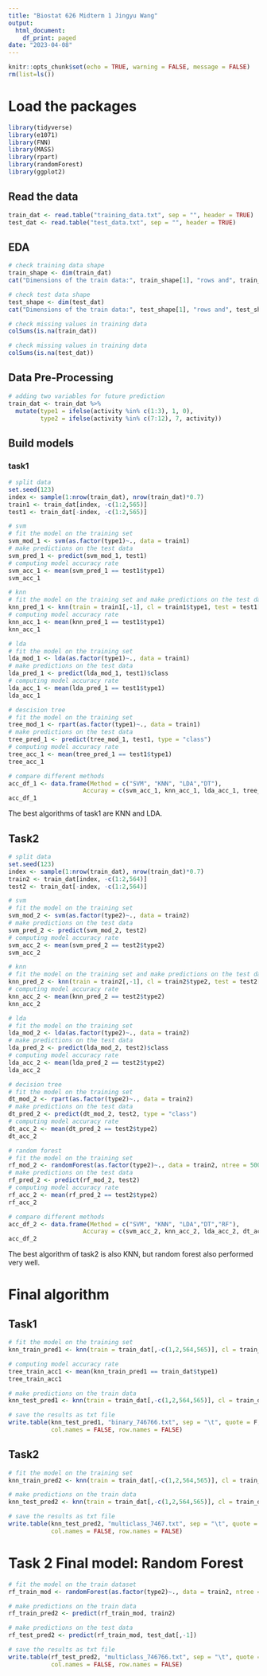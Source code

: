 ```yaml
---
title: "Biostat 626 Midterm 1 Jingyu Wang"
output:
  html_document:
    df_print: paged
date: "2023-04-08"
---
```


```r
knitr::opts_chunk$set(echo = TRUE, warning = FALSE, message = FALSE)
rm(list=ls())
```

# Load the packages
```r
library(tidyverse)
library(e1071)
library(FNN)
library(MASS)
library(rpart)
library(randomForest)
library(ggplot2)
```

## Read the data
```r
train_dat <- read.table("training_data.txt", sep = "", header = TRUE)
test_dat <- read.table("test_data.txt", sep = "", header = TRUE)
```

## EDA
```r
# check training data shape
train_shape <- dim(train_dat)
cat("Dimensions of the train data:", train_shape[1], "rows and", train_shape[2], "columns\n")
```

```r
# check test data shape
test_shape <- dim(test_dat)
cat("Dimensions of the train data:", test_shape[1], "rows and", test_shape[2], "columns\n")
```

```r
# check missing values in training data
colSums(is.na(train_dat))
```

```r
# check missing values in training data
colSums(is.na(test_dat))
```


## Data Pre-Processing
```r
# adding two variables for future prediction
train_dat <- train_dat %>%
  mutate(type1 = ifelse(activity %in% c(1:3), 1, 0),
         type2 = ifelse(activity %in% c(7:12), 7, activity))
```

## Build models
### task1
```r
# split data
set.seed(123)
index <- sample(1:nrow(train_dat), nrow(train_dat)*0.7)
train1 <- train_dat[index, -c(1:2,565)]
test1 <- train_dat[-index, -c(1:2,565)]
```

```r
# svm
# fit the model on the training set
svm_mod_1 <- svm(as.factor(type1)~., data = train1)
# make predictions on the test data
svm_pred_1 <- predict(svm_mod_1, test1)
# computing model accuracy rate
svm_acc_1 <- mean(svm_pred_1 == test1$type1)
svm_acc_1
```

```r
# knn
# fit the model on the training set and make predictions on the test data
knn_pred_1 <- knn(train = train1[,-1], cl = train1$type1, test = test1[,-1])
# computing model accuracy rate
knn_acc_1 <- mean(knn_pred_1 == test1$type1)
knn_acc_1
```

```r
# lda
# fit the model on the training set
lda_mod_1 <- lda(as.factor(type1)~., data = train1)
# make predictions on the test data
lda_pred_1 <- predict(lda_mod_1, test1)$class
# computing model accuracy rate
lda_acc_1 <- mean(lda_pred_1 == test1$type1)
lda_acc_1
```


```r
# descision tree
# fit the model on the training set
tree_mod_1 <- rpart(as.factor(type1)~., data = train1)
# make predictions on the test data
tree_pred_1 <- predict(tree_mod_1, test1, type = "class")
# computing model accuracy rate
tree_acc_1 <- mean(tree_pred_1 == test1$type1)
tree_acc_1
```


```r
# compare different methods
acc_df_1 <- data.frame(Method = c("SVM", "KNN", "LDA","DT"),
                     Accuray = c(svm_acc_1, knn_acc_1, lda_acc_1, tree_acc_1))
acc_df_1 
```

The best algorithms of task1 are KNN and LDA.

## Task2
```r
# split data
set.seed(123)
index <- sample(1:nrow(train_dat), nrow(train_dat)*0.7)
train2 <- train_dat[index, -c(1:2,564)]
test2 <- train_dat[-index, -c(1:2,564)]
```

```r
# svm
# fit the model on the training set
svm_mod_2 <- svm(as.factor(type2)~., data = train2)
# make predictions on the test data
svm_pred_2 <- predict(svm_mod_2, test2)
# computing model accuracy rate
svm_acc_2 <- mean(svm_pred_2 == test2$type2)
svm_acc_2
```


```r
# knn
# fit the model on the training set and make predictions on the test data
knn_pred_2 <- knn(train = train2[,-1], cl = train2$type2, test = test2[,-1])
# computing model accuracy rate
knn_acc_2 <- mean(knn_pred_2 == test2$type2)
knn_acc_2
```

```r
# lda
# fit the model on the training set
lda_mod_2 <- lda(as.factor(type2)~., data = train2)
# make predictions on the test data
lda_pred_2 <- predict(lda_mod_2, test2)$class
# computing model accuracy rate
lda_acc_2 <- mean(lda_pred_2 == test2$type2)
lda_acc_2
```

```r
# decision tree
# fit the model on the training set
dt_mod_2 <- rpart(as.factor(type2)~., data = train2)
# make predictions on the test data
dt_pred_2 <- predict(dt_mod_2, test2, type = "class")
# computing model accuracy rate
dt_acc_2 <- mean(dt_pred_2 == test2$type2)
dt_acc_2
```

```r
# random forest
# fit the model on the training set
rf_mod_2 <- randomForest(as.factor(type2)~., data = train2, ntree = 500, importance = TRUE)
# make predictions on the test data
rf_pred_2 <- predict(rf_mod_2, test2)
# computing model accuracy rate
rf_acc_2 <- mean(rf_pred_2 == test2$type2)
rf_acc_2
```


```r
# compare different methods
acc_df_2 <- data.frame(Method = c("SVM", "KNN", "LDA","DT","RF"),
                     Accuray = c(svm_acc_2, knn_acc_2, lda_acc_2, dt_acc_2, rf_acc_2))
acc_df_2
```

The best algorithm of task2 is also KNN, but random forest also performed very well.

# Final algorithm
## Task1
```r
# fit the model on the training set
knn_train_pred1 <- knn(train = train_dat[,-c(1,2,564,565)], cl = train_dat$type1, test = train_dat[,-c(1,2,564,565)])

# computing model accuracy rate
tree_train_acc1 <- mean(knn_train_pred1 == train_dat$type1)
tree_train_acc1

# make predictions on the train data
knn_test_pred1 <- knn(train = train_dat[,-c(1,2,564,565)], cl = train_dat$type1, test = test_dat[,-1])

# save the results as txt file
write.table(knn_test_pred1, "binary_746766.txt", sep = "\t", quote = F, 
            col.names = FALSE, row.names = FALSE)
```

## Task2
```r
# fit the model on the training set
knn_train_pred2 <- knn(train = train_dat[,-c(1,2,564,565)], cl = train_dat$type2, test = train_dat[,-c(1,2,564,565)])

# make predictions on the train data
knn_test_pred2 <- knn(train = train_dat[,-c(1,2,564,565)], cl = train_dat$type2, test = test_dat[,-1])

# save the results as txt file
write.table(knn_test_pred2, "multiclass_7467.txt", sep = "\t", quote = F, 
            col.names = FALSE, row.names = FALSE)
```

# Task 2 Final model: Random Forest
```r
# fit the model on the train dataset
rf_train_mod <- randomForest(as.factor(type2)~., data = train2, ntree = 500, importance = TRUE)

# make predictions on the train data
rf_train_pred2 <- predict(rf_train_mod, train2)

# make predictions on the test data
rf_test_pred2 <- predict(rf_train_mod, test_dat[,-1])

# save the results as txt file
write.table(rf_test_pred2, "multiclass_746766.txt", sep = "\t", quote = F,
            col.names = FALSE, row.names = FALSE)

```

